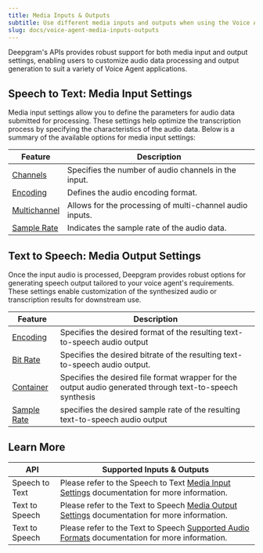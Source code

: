 ```yaml
---
title: Media Inputs & Outputs
subtitle: Use different media inputs and outputs when using the Voice Agent API.
slug: docs/voice-agent-media-inputs-outputs
---
```


Deepgram's APIs provides robust support for both media input and output settings, enabling users to customize audio data processing and output generation to suit a variety of Voice Agent applications.

## Speech to Text: Media Input Settings

Media input settings allow you to define the parameters for audio data submitted for processing. These settings help optimize the transcription process by specifying the characteristics of the audio data. Below is a summary of the available options for media input settings:

| Feature                            | Description                                              |
| ---------------------------------- | -------------------------------------------------------- |
| [Channels](/docs/channels)         | Specifies the number of audio channels in the input.     |
| [Encoding](/docs/encoding)         | Defines the audio encoding format.                       |
| [Multichannel](/docs/multichannel) | Allows for the processing of multi-channel audio inputs. |
| [Sample Rate](/docs/sample-rate)   | Indicates the sample rate of the audio data.             |

## Text to Speech: Media Output Settings

Once the input audio is processed, Deepgram provides robust options for generating speech output tailored to your voice agent's requirements. These settings enable customization of the synthesized audio or transcription results for downstream use.

| Feature                              | Description                                                                                               |
| ------------------------------------ | --------------------------------------------------------------------------------------------------------- |
| [Encoding](/docs/tts-encoding)       | Specifies the desired format of the resulting text-to-speech audio output                                 |
| [Bit Rate](/docs/tts-bit-rate)       | Specifies the desired bitrate of the resulting text-to-speech audio output.                               |
| [Container](/docs/tts-container)     | Specifies the desired file format wrapper for the output audio generated through text-to-speech synthesis |
| [Sample Rate](/docs/tts-sample-rate) | specifies the desired sample rate of the resulting text-to-speech audio output                            |

## Learn More

| API            | Supported Inputs & Outputs                                                                                                                                |
| -------------- | --------------------------------------------------------------------------------------------------------------------------------------------------------- |
| Speech to Text | Please refer to the Speech to Text [Media Input Settings](/docs/media-input-settings) documentation for more information.                                 |
| Text to Speech | Please refer to the Text to Speech [Media Output Settings](/docs/tts-media-output-settings) documentation for more information.                           |
| Text to Speech | Please refer to the Text to Speech [Supported Audio Formats](/docs/tts-media-output-settings#supported-audio-formats) documentation for more information. |
